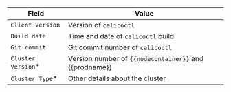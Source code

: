 | Field               | Value                                                            |
| ------------------- | ---------------------------------------------------------------- |
| `Client Version`    | Version of `calicoctl`                                           |
| `Build date`        | Time and date of `calicoctl` build                               |
| `Git commit`        | Git commit number of `calicoctl`                                 |
| `Cluster Version`\* | Version number of `{{nodecontainer}}` and {{prodname}} |
| `Cluster Type`\*    | Other details about the cluster                                  |